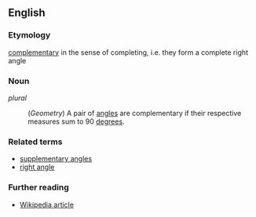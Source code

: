 ==English==

===Etymology===
[[complementary]] in the sense of completing, i.e. they form a complete right angle

===Noun===
''plural''
:(''Geometry'') A pair of [[angle]]s are complementary if their respective measures sum to 90 [[degree]]s.

===Related terms===
*[[supplementary angles]]
*[[right angle]]

===Further reading===
*[[en:Complementary_angles|Wikipedia article]]